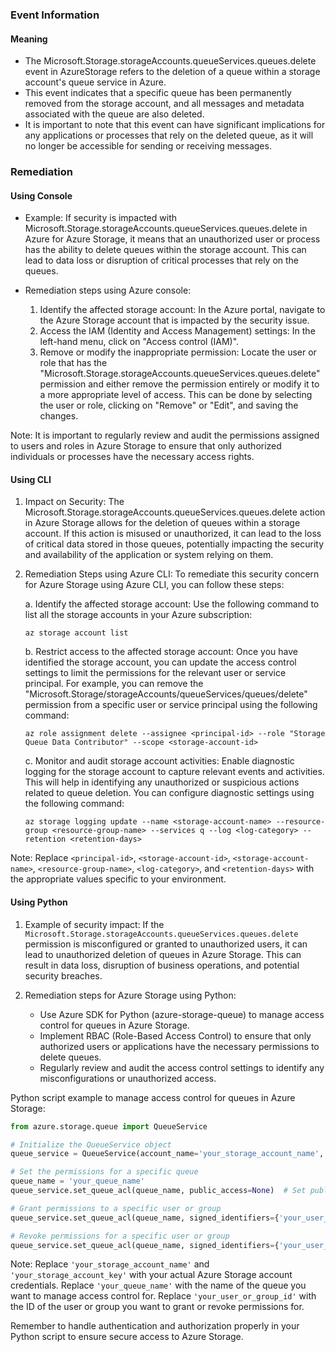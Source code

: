 
### Event Information

#### Meaning

- The Microsoft.Storage.storageAccounts.queueServices.queues.delete event in AzureStorage refers to the deletion of a queue within a storage account's queue service in Azure.
- This event indicates that a specific queue has been permanently removed from the storage account, and all messages and metadata associated with the queue are also deleted.
- It is important to note that this event can have significant implications for any applications or processes that rely on the deleted queue, as it will no longer be accessible for sending or receiving messages.

### Remediation

#### Using Console

- Example: If security is impacted with Microsoft.Storage.storageAccounts.queueServices.queues.delete in Azure for Azure Storage, it means that an unauthorized user or process has the ability to delete queues within the storage account. This can lead to data loss or disruption of critical processes that rely on the queues.

- Remediation steps using Azure console:
  1. Identify the affected storage account: In the Azure portal, navigate to the Azure Storage account that is impacted by the security issue.
  2. Access the IAM (Identity and Access Management) settings: In the left-hand menu, click on "Access control (IAM)".
  3. Remove or modify the inappropriate permission: Locate the user or role that has the "Microsoft.Storage.storageAccounts.queueServices.queues.delete" permission and either remove the permission entirely or modify it to a more appropriate level of access. This can be done by selecting the user or role, clicking on "Remove" or "Edit", and saving the changes.

Note: It is important to regularly review and audit the permissions assigned to users and roles in Azure Storage to ensure that only authorized individuals or processes have the necessary access rights.

#### Using CLI

1. Impact on Security: The Microsoft.Storage.storageAccounts.queueServices.queues.delete action in Azure Storage allows for the deletion of queues within a storage account. If this action is misused or unauthorized, it can lead to the loss of critical data stored in those queues, potentially impacting the security and availability of the application or system relying on them.

2. Remediation Steps using Azure CLI: To remediate this security concern for Azure Storage using Azure CLI, you can follow these steps:

   a. Identify the affected storage account: Use the following command to list all the storage accounts in your Azure subscription:
   ```
   az storage account list
   ```

   b. Restrict access to the affected storage account: Once you have identified the storage account, you can update the access control settings to limit the permissions for the relevant user or service principal. For example, you can remove the "Microsoft.Storage/storageAccounts/queueServices/queues/delete" permission from a specific user or service principal using the following command:
   ```
   az role assignment delete --assignee <principal-id> --role "Storage Queue Data Contributor" --scope <storage-account-id>
   ```

   c. Monitor and audit storage account activities: Enable diagnostic logging for the storage account to capture relevant events and activities. This will help in identifying any unauthorized or suspicious actions related to queue deletion. You can configure diagnostic settings using the following command:
   ```
   az storage logging update --name <storage-account-name> --resource-group <resource-group-name> --services q --log <log-category> --retention <retention-days>
   ```

Note: Replace `<principal-id>`, `<storage-account-id>`, `<storage-account-name>`, `<resource-group-name>`, `<log-category>`, and `<retention-days>` with the appropriate values specific to your environment.

#### Using Python

1. Example of security impact: If the `Microsoft.Storage.storageAccounts.queueServices.queues.delete` permission is misconfigured or granted to unauthorized users, it can lead to unauthorized deletion of queues in Azure Storage. This can result in data loss, disruption of business operations, and potential security breaches.

2. Remediation steps for Azure Storage using Python:
   - Use Azure SDK for Python (azure-storage-queue) to manage access control for queues in Azure Storage.
   - Implement RBAC (Role-Based Access Control) to ensure that only authorized users or applications have the necessary permissions to delete queues.
   - Regularly review and audit the access control settings to identify any misconfigurations or unauthorized access.

Python script example to manage access control for queues in Azure Storage:

```python
from azure.storage.queue import QueueService

# Initialize the QueueService object
queue_service = QueueService(account_name='your_storage_account_name', account_key='your_storage_account_key')

# Set the permissions for a specific queue
queue_name = 'your_queue_name'
queue_service.set_queue_acl(queue_name, public_access=None)  # Set public access to None or specific permissions

# Grant permissions to a specific user or group
queue_service.set_queue_acl(queue_name, signed_identifiers={'your_user_or_group_id': 'permissions'})

# Revoke permissions for a specific user or group
queue_service.set_queue_acl(queue_name, signed_identifiers={'your_user_or_group_id': None})
```

Note: Replace `'your_storage_account_name'` and `'your_storage_account_key'` with your actual Azure Storage account credentials. Replace `'your_queue_name'` with the name of the queue you want to manage access control for. Replace `'your_user_or_group_id'` with the ID of the user or group you want to grant or revoke permissions for.

Remember to handle authentication and authorization properly in your Python script to ensure secure access to Azure Storage.


